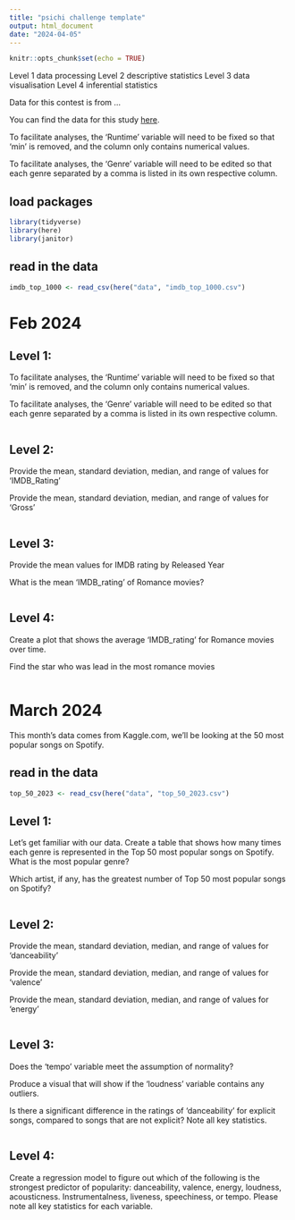```yaml
---
title: "psichi challenge template"
output: html_document
date: "2024-04-05"
---
```


```r
knitr::opts_chunk$set(echo = TRUE)
```

Level 1 data processing
Level 2 descriptive statistics
Level 3 data visualisation
Level 4 inferential statistics

Data for this contest is from ...

You can find the data for this study [here](...).


To facilitate analyses, the ‘Runtime’ variable will need to be fixed so that ‘min’ is removed, and the column only contains numerical values.  

To facilitate analyses, the ‘Genre’ variable will need to be edited so that each genre separated by a comma is listed in its own respective column. 

## load packages

```r
library(tidyverse)
library(here)
library(janitor)

```


## read in the data

```r

imdb_top_1000 <- read_csv(here("data", "imdb_top_1000.csv")

```



#  Feb 2024

## Level 1: 


To facilitate analyses, the ‘Runtime’ variable will need to be fixed so that ‘min’ is removed, and the column only contains numerical values.  

To facilitate analyses, the ‘Genre’ variable will need to be edited so that each genre separated by a comma is listed in its own respective column. 


```r


```
 


## Level 2: 

Provide the mean, standard deviation, median, and range of values for ‘IMDB_Rating’ 

Provide the mean, standard deviation, median, and range of values for ‘Gross’ 

```r

```
 

## Level 3: 

Provide the mean values for IMDB rating by Released Year

What is the mean ‘IMDB_rating’ of Romance movies?  

 
```r


```

## Level 4: 

Create a plot that shows the average ‘IMDB_rating’ for Romance movies over time. 

Find the star who was lead in the most romance movies 

```r



```


#  March 2024

This month’s data comes from Kaggle.com, we’ll be looking at the 50 most popular songs on Spotify. 


## read in the data

```r
top_50_2023 <- read_csv(here("data", "top_50_2023.csv")


```


## Level 1: 

Let’s get familiar with our data. Create a table that shows how many times each genre is represented in the Top 50 most popular songs on Spotify. What is the most popular genre? 

Which artist, if any, has the greatest number of Top 50 most popular songs on Spotify? 


```r


```


## Level 2: 

Provide the mean, standard deviation, median, and range of values for ‘danceability’ 

Provide the mean, standard deviation, median, and range of values for ‘valence’ 

Provide the mean, standard deviation, median, and range of values for ‘energy’ 
```r

```
 

## Level 3: 

Does the ‘tempo’ variable meet the assumption of normality?  

Produce a visual that will show if the ‘loudness’ variable contains any outliers.  

Is there a significant difference in the ratings of ‘danceability’ for explicit songs, compared to songs that are not explicit? Note all key statistics. 
 
```r


```

## Level 4: 

Create a regression model to figure out which of the following is the strongest predictor of popularity: danceability, valence, energy, loudness, acousticness. Instrumentalness, liveness, speechiness, or tempo. Please note all key statistics for each variable. 

 

```r



```

